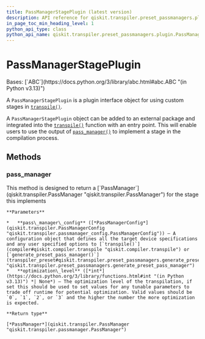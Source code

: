 ```yaml
---
title: PassManagerStagePlugin (latest version)
description: API reference for qiskit.transpiler.preset_passmanagers.plugin.PassManagerStagePlugin in the latest version of qiskit
in_page_toc_min_heading_level: 1
python_api_type: class
python_api_name: qiskit.transpiler.preset_passmanagers.plugin.PassManagerStagePlugin
---
```


# PassManagerStagePlugin

<Class id="qiskit.transpiler.preset_passmanagers.plugin.PassManagerStagePlugin" isDedicatedPage={true} github="https://github.com/Qiskit/qiskit/tree/stable/1.3/qiskit/transpiler/preset_passmanagers/plugin.py#L182-L207" signature="qiskit.transpiler.preset_passmanagers.plugin.PassManagerStagePlugin" modifiers="class">
  Bases: [`ABC`](https://docs.python.org/3/library/abc.html#abc.ABC "(in Python v3.13)")

  A `PassManagerStagePlugin` is a plugin interface object for using custom stages in [`transpile()`](compiler#qiskit.compiler.transpile "qiskit.compiler.transpile").

  A `PassManagerStagePlugin` object can be added to an external package and integrated into the [`transpile()`](compiler#qiskit.compiler.transpile "qiskit.compiler.transpile") function with an entry point. This will enable users to use the output of [`pass_manager()`](#qiskit.transpiler.preset_passmanagers.plugin.PassManagerStagePlugin.pass_manager "qiskit.transpiler.preset_passmanagers.plugin.PassManagerStagePlugin.pass_manager") to implement a stage in the compilation process.

  ## Methods

  ### pass\_manager

  <Function id="qiskit.transpiler.preset_passmanagers.plugin.PassManagerStagePlugin.pass_manager" github="https://github.com/Qiskit/qiskit/tree/stable/1.3/qiskit/transpiler/preset_passmanagers/plugin.py#L192-L207" signature="pass_manager(pass_manager_config, optimization_level=None)" modifiers="abstract">
    This method is designed to return a [`PassManager`](qiskit.transpiler.PassManager "qiskit.transpiler.PassManager") for the stage this implements

    **Parameters**

    *   **pass\_manager\_config** ([*PassManagerConfig*](qiskit.transpiler.PassManagerConfig "qiskit.transpiler.passmanager_config.PassManagerConfig")) – A configuration object that defines all the target device specifications and any user specified options to [`transpile()`](compiler#qiskit.compiler.transpile "qiskit.compiler.transpile") or [`generate_preset_pass_manager()`](transpiler_preset#qiskit.transpiler.preset_passmanagers.generate_preset_pass_manager "qiskit.transpiler.preset_passmanagers.generate_preset_pass_manager")
    *   **optimization\_level** ([*int*](https://docs.python.org/3/library/functions.html#int "(in Python v3.13)") *| None*) – The optimization level of the transpilation, if set this should be used to set values for any tunable parameters to trade off runtime for potential optimization. Valid values should be `0`, `1`, `2`, or `3` and the higher the number the more optimization is expected.

    **Return type**

    [*PassManager*](qiskit.transpiler.PassManager "qiskit.transpiler.passmanager.PassManager")
  </Function>
</Class>

